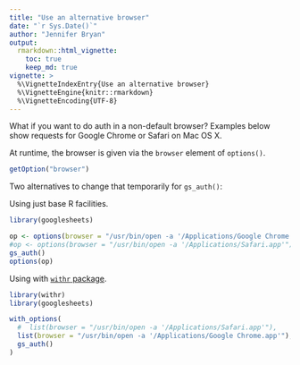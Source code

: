 ```yaml
---
title: "Use an alternative browser"
date: "`r Sys.Date()`"
author: "Jennifer Bryan"
output:
  rmarkdown::html_vignette:
    toc: true
    keep_md: true
vignette: >
  %\VignetteIndexEntry{Use an alternative browser}
  %\VignetteEngine{knitr::rmarkdown}
  %\VignetteEncoding{UTF-8}
---
```


What if you want to do auth in a non-default browser? Examples below show requests for Google Chrome or Safari on Mac OS X.

At runtime, the browser is given via the `browser` element of `options()`.

```r
getOption("browser")
```

Two alternatives to change that temporarily for `gs_auth()`:

Using just base R facilities.

```r
library(googlesheets)

op <- options(browser = "/usr/bin/open -a '/Applications/Google Chrome.app'")
#op <- options(browser = "/usr/bin/open -a '/Applications/Safari.app'")
gs_auth()
options(op)
```

Using with [`withr` package](https://cran.r-project.org/package=withr).

```r
library(withr)
library(googlesheets)

with_options(
  #  list(browser = "/usr/bin/open -a '/Applications/Safari.app'"),
  list(browser = "/usr/bin/open -a '/Applications/Google Chrome.app'"),
  gs_auth()
)
```

